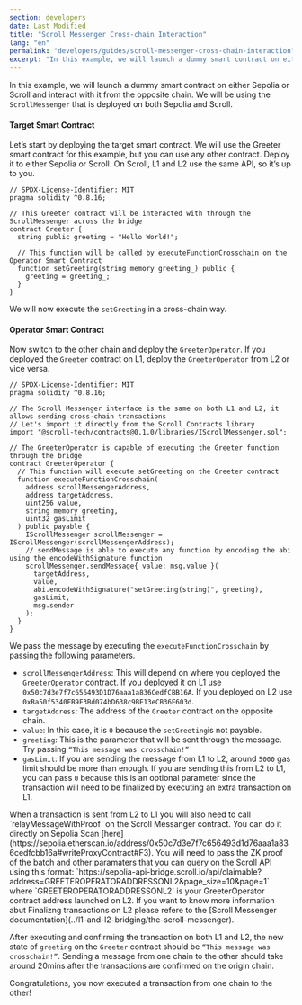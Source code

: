 ```yaml
---
section: developers
date: Last Modified
title: "Scroll Messenger Cross-chain Interaction"
lang: "en"
permalink: "developers/guides/scroll-messenger-cross-chain-interaction"
excerpt: "In this example, we will launch a dummy smart contract on either Sepolia or Scroll Sepolia testnet and interact with it from the opposite chain."
---
```



In this example, we will launch a dummy smart contract on either Sepolia or Scroll and interact
with it from the opposite chain. We will be using the `ScrollMessenger` that is deployed on both
Sepolia and Scroll.

#### Target Smart Contract

Let’s start by deploying the target smart contract. We will use the Greeter smart contract for this
example, but you can use any other contract. Deploy it to either Sepolia or Scroll. On Scroll, L1
and L2 use the same API, so it’s up to you.

```solidity
// SPDX-License-Identifier: MIT
pragma solidity ^0.8.16;

// This Greeter contract will be interacted with through the ScrollMessenger across the bridge
contract Greeter {
  string public greeting = "Hello World!";

  // This function will be called by executeFunctionCrosschain on the Operator Smart Contract
  function setGreeting(string memory greeting_) public {
    greeting = greeting_;
  }
}
```

We will now execute the `setGreeting` in a cross-chain way.

#### Operator Smart Contract

Now switch to the other chain and deploy the `GreeterOperator`. If you deployed the `Greeter` contract on L1, deploy the `GreeterOperator` from L2 or vice versa.

```solidity
// SPDX-License-Identifier: MIT
pragma solidity ^0.8.16;

// The Scroll Messenger interface is the same on both L1 and L2, it allows sending cross-chain transactions
// Let's import it directly from the Scroll Contracts library
import "@scroll-tech/contracts@0.1.0/libraries/IScrollMessenger.sol";

// The GreeterOperator is capable of executing the Greeter function through the bridge
contract GreeterOperator {
  // This function will execute setGreeting on the Greeter contract
  function executeFunctionCrosschain(
    address scrollMessengerAddress,
    address targetAddress,
    uint256 value,
    string memory greeting,
    uint32 gasLimit
  ) public payable {
    IScrollMessenger scrollMessenger = IScrollMessenger(scrollMessengerAddress);
    // sendMessage is able to execute any function by encoding the abi using the encodeWithSignature function
    scrollMessenger.sendMessage{ value: msg.value }(
      targetAddress,
      value,
      abi.encodeWithSignature("setGreeting(string)", greeting),
      gasLimit,
      msg.sender
    );
  }
}
```

We pass the message by executing the `executeFunctionCrosschain` by passing the following parameters.

- `scrollMessengerAddress`: This will depend on where you deployed the `GreeterOperator` contract. If you deployed it on L1 use `0x50c7d3e7f7c656493D1D76aaa1a836CedfCBB16A`. If you deployed on L2 use `0xBa50f5340FB9F3Bd074bD638c9BE13eCB36E603d`.
- `targetAddress`: The address of the `Greeter` contract on the opposite chain.
- `value`: In this case, it is `0` because the `setGreeting`is not payable.
- `greeting`: This is the parameter that will be sent through the message. Try passing `“This message was crosschain!”`
- `gasLimit`: If you are sending the message from L1 to L2, around `5000` gas limit should be more than enough. If you are sending this from L2 to L1, you can pass `0` because this is an optional parameter since the transaction will need to be finalized by executing an extra transaction on L1.

<Aside type="caution" title="">
  When a transaction is sent from L2 to L1 you will also need to call `relayMessageWithProof` on the Scroll Messanger
  contract. You can do it directly on Sepolia Scan
  [here](https://sepolia.etherscan.io/address/0x50c7d3e7f7c656493d1d76aaa1a836cedfcbb16a#writeProxyContract#F3). You
  will need to pass the ZK proof of the batch and other paramaters that you can query on the Scroll API using this
  format: `https://sepolia-api-bridge.scroll.io/api/claimable?address=GREETEROPERATORADDRESSONL2&page_size=10&page=1`
  where `GREETEROPERATORADDRESSONL2` is your GreeterOperator contract address launched on L2. If you want to know more
  information abut Finalizng transactions on L2 please refere to the [Scroll Messenger
  documentation](../l1-and-l2-bridging/the-scroll-messenger).
</Aside>

After executing and confirming the transaction on both L1 and L2, the new state of `greeting` on the `Greeter` contract should be `“This message was crosschain!”`. Sending a message from one chain to the other should take around 20mins after the transactions are confirmed on the origin chain.

Congratulations, you now executed a transaction from one chain to the other!
